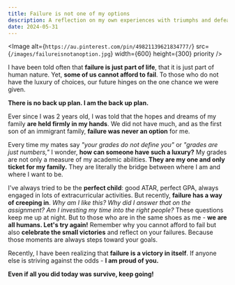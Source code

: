 ```yaml
---
title: Failure is not one of my options
description: A reflection on my own experiences with triumphs and defeats.
date: 2024-05-31
---
```


<Image
  alt={`https://au.pinterest.com/pin/49821139621834777/`}
  src={`/images/failureisnotanoption.jpg`}
  width={600}
  height={300}
  priority
/>

I have been told often that **failure is just part of life**, that it is just part of human nature. Yet, **some of us cannot afford to fail**. To those who do not have the luxury of choices, our future hinges on the one chance we were given.

**There is no back up plan. I am the back up plan.**

Ever since I was 2 years old, I was told that the hopes and dreams of my family **are held firmly in my hands**. We did not have much, and as the first son of an immigrant family, **failure was never an option** for me.

Every time my mates say *"your grades do not define you"* or *"grades are just numbers,"* I wonder, **how can someone have such a luxury?** My grades are not only a measure of my academic abilities. **They are my one and only ticket for my family.** They are literally the bridge between where I am and where I want to be.

I've always tried to be the **perfect child**: good ATAR, perfect GPA, always engaged in lots of extracurricular activities. But recently, **failure has a way of creeping in**. *Why am I like this?* *Why did I answer that on the assignment?* *Am I investing my time into the right people?* These questions keep me up at night. But to those who are in the same shoes as me - **we are all humans. Let's try again!** Remember why you cannot afford to fail but also **celebrate the small victories** and reflect on your failures. Because those moments are always steps toward your goals.

Recently, I have been realizing that **failure is a victory in itself**. If anyone else is striving against the odds - **I am proud of you.**

**Even if all you did today was survive, keep going!**
